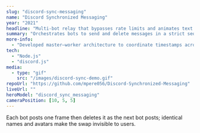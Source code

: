 ```yaml
---
slug: "discord-sync-messaging"
name: "Discord Synchronized Messaging"
year: "2021"
headline: "Multi-bot relay that bypasses rate limits and animates text at ~20 FPS"
summary: "Orchestrates bots to send and delete messages in a strict sequence, creating high-frame-rate text animations."
more-info:
  - "Developed master–worker architecture to coordinate timestamps across bots."
tech:
  - "Node.js"
  - "discord.js"
media:
  - type: "gif"
    src: "/images/discord-sync-demo.gif"
repoUrl: "https://github.com/mpere056/Discord-Synchronized-Messaging"
liveUrl: ""
heroModel: "discord_sync_messaging"
cameraPosition: [10, 5, 5]
---
```

Each bot posts one frame then deletes it as the next bot posts; identical names and avatars make the swap invisible to users.
